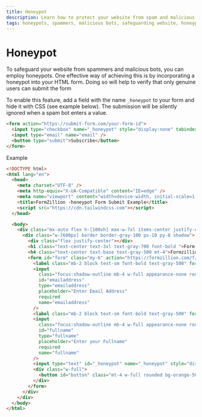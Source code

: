 ```yaml
---
title: Honeypot
description: Learn how to protect your website from spam and malicious bots using honeypots. Discover the benefits of incorporating a honeypot into your HTML form and ensure that only legitimate users can submit information securely. Safeguard your website and enhance its security measures against unwanted automated activities.
tags: honeypots, spammers, malicious bots, safeguarding website, honeypot implementation, user verification, form, submission, automate, backend, open-source, integrations, Formzillion
---
```


# Honeypot

To safeguard your website from spammers and malicious bots, you can employ honeypots. One effective way of achieving this is by incorporating a honeypot into your HTML form. Doing so will help to verify that only genuine users can submit the form

To enable this feature, add a field with the name `_honeypot` to your form and hide it with CSS (see example below). The submission will be silently ignored when a spam bot enters a value.

```html copy
<form action="https://submit-form.com/your-form-id">
  <input type="checkbox" name="_honeypot" style="display:none" tabindex="-1" autocomplete="off" />
  <input type="email" name="email" />
  <button type="submit">Subscribe</button>
</form>
```

Example

```html copy
<!DOCTYPE html>
<html lang="en">
  <head>
    <meta charset="UTF-8" />
    <meta http-equiv="X-UA-Compatible" content="IE=edge" />
    <meta name="viewport" content="width=device-width, initial-scale=1.0" />
    <title>FormZillion -honeypot Form Submit Example</title>
    <script src="https://cdn.tailwindcss.com"></script>
  </head>

  <body>
    <div class="mx-auto flex h-[100vh] max-w-7xl items-center justify-center">
      <div class="w-[600px] border border-gray-100 px-10 py-8 shadow">
        <div class="flex justify-center"></div>
        <h1 class="text-center text-3xl text-gray-700 font-bold ">Form Zillion</h1>
        <h4 class="text-center text-base text-gray-500 mt-4">Formzillion.com HTML Form with honeypot</h4>
        <form id="form" class="my-6" action="https://formzillion.com/f/your-form-id" method="POST">
          <label class="mb-2 block text-sm font-bold text-gray-500" for="emailaddress"> Email Address </label>
          <input
            class="focus:shadow-outline mb-4 w-full appearance-none rounded border px-3 py-2 leading-tight text-gray-700 shadow focus:outline-none"
            id="emailaddress"
            type="emailaddress"
            placeholder="Enter Email Address"
            required
            name="emailaddress"
          />
          <label class="mb-2 block text-sm font-bold text-gray-500" for="emailaddress"> Full Name </label>
          <input
            class="focus:shadow-outline mb-4 w-full appearance-none rounded border px-3 py-2 leading-tight text-gray-700 shadow focus:outline-none"
            id="fullname"
            type="fullname"
            placeholder="Enter your Fullname"
            required
            name="fullname"
          />
          <input type="text" id="_honeypot" name="_honeypot" style="display: none;" />
          <div class="w-full">
            <button id="button" class="mt-4 w-full rounded bg-orange-500 px-4 py-2 font-bold text-white" type="submit">Submit</button>
          </div>
        </form>
      </div>
    </div>
  </body>
</html>
```
